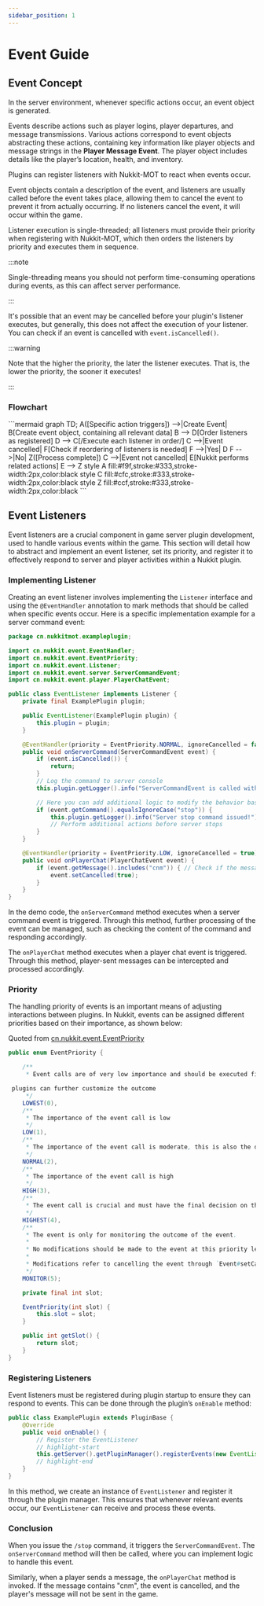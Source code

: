 ```yaml
---
sidebar_position: 1
---
```


# Event Guide

## Event Concept

In the server environment, whenever specific actions occur, an event object is generated.

Events describe actions such as player logins, player departures, and message transmissions. Various actions correspond to event objects abstracting these actions, containing key information like player objects and message strings in the **Player Message Event**. The player object includes details like the player’s location, health, and inventory.

Plugins can register listeners with Nukkit-MOT to react when events occur.

Event objects contain a description of the event, and listeners are usually called before the event takes place, allowing them to cancel the event to prevent it from actually occurring. If no listeners cancel the event, it will occur within the game.

Listener execution is single-threaded; all listeners must provide their priority when registering with Nukkit-MOT, which then orders the listeners by priority and executes them in sequence.

:::note

Single-threading means you should not perform time-consuming operations during events, as this can affect server performance.

:::

It's possible that an event may be cancelled before your plugin's listener executes, but generally, this does not affect the execution of your listener. You can check if an event is cancelled with `event.isCancelled()`.

:::warning

Note that the higher the priority, the later the listener executes.
That is, the lower the priority, the sooner it executes!

:::

### Flowchart
<div style={{textAlign: 'center'}}>
```mermaid
graph TD;
    A([Specific action triggers]) -->|Create Event| B[Create event object, containing all relevant data]
    B --> D[Order listeners as registered]
    D --> C[/Execute each listener in order/]
    C -->|Event cancelled| F[Check if reordering of listeners is needed]
    F -->|Yes| D
    F -->|No| Z([Process complete])
    C -->|Event not cancelled| E[Nukkit performs related actions]
    E --> Z
    style A fill:#f9f,stroke:#333,stroke-width:2px,color:black
    style C fill:#cfc,stroke:#333,stroke-width:2px,color:black
    style Z fill:#ccf,stroke:#333,stroke-width:2px,color:black
```
</div>

## Event Listeners

Event listeners are a crucial component in game server plugin development, used to handle various events within the game. This section will detail how to abstract and implement an event listener, set its priority, and register it to effectively respond to server and player activities within a Nukkit plugin.

### Implementing Listener

Creating an event listener involves implementing the `Listener` interface and using the `@EventHandler` annotation to mark methods that should be called when specific events occur. Here is a specific implementation example for a server command event:

```java title="EventListener.java"
package cn.nukkitmot.exampleplugin;

import cn.nukkit.event.EventHandler;
import cn.nukkit.event.EventPriority;
import cn.nukkit.event.Listener;
import cn.nukkit.event.server.ServerCommandEvent;
import cn.nukkit.event.player.PlayerChatEvent;

public class EventListener implements Listener {
    private final ExamplePlugin plugin;

    public EventListener(ExamplePlugin plugin) {
        this.plugin = plugin;
    }

    @EventHandler(priority = EventPriority.NORMAL, ignoreCancelled = false)
    public void onServerCommand(ServerCommandEvent event) {
        if (event.isCancelled()) {
            return;
        }
        // Log the command to server console
        this.plugin.getLogger().info("ServerCommandEvent is called with command: " + event.getCommand());

        // Here you can add additional logic to modify the behavior based on the command
        if (event.getCommand().equalsIgnoreCase("stop")) {
            this.plugin.getLogger().info("Server stop command issued!");
            // Perform additional actions before server stops
        }
    }

    @EventHandler(priority = EventPriority.LOW, ignoreCancelled = true)
    public void onPlayerChat(PlayerChatEvent event) {
        if (event.getMessage().includes("cnm")) { // Check if the message includes "cnm"
            event.setCancelled(true);
        }
    }
}
```

In the demo code, the `onServerCommand` method executes when a server command event is triggered. Through this method, further processing of the event can be managed, such as checking the content of the command and responding accordingly.

The `onPlayerChat` method executes when a player chat event is triggered. Through this method, player-sent messages can be intercepted and processed accordingly.

### Priority

The handling priority of events is an important means of adjusting interactions between plugins. In Nukkit, events can be assigned different priorities based on their importance, as shown below:

Quoted from [cn.nukkit.event.EventPriority](https://github.com/CloudburstMC/Nukkit/blob/master/src/main/java/cn/nukkit/event/EventPriority.java)

```java title="event/EventPriority.java"
public enum EventPriority {

    /**
     * Event calls are of very low importance and should be executed first, so that other

 plugins can further customize the outcome
     */
    LOWEST(0),
    /**
     * The importance of the event call is low
     */
    LOW(1),
    /**
     * The importance of the event call is moderate, this is also the default priority.
     */
    NORMAL(2),
    /**
     * The importance of the event call is high
     */
    HIGH(3),
    /**
     * The event call is crucial and must have the final decision on the event outcome
     */
    HIGHEST(4),
    /**
     * The event is only for monitoring the outcome of the event.
     * 
     * No modifications should be made to the event at this priority level
     * 
     * Modifications refer to cancelling the event through `Event#setCancelled()` and altering the data carried by the event.
     */
    MONITOR(5);

    private final int slot;

    EventPriority(int slot) {
        this.slot = slot;
    }

    public int getSlot() {
        return slot;
    }
}
```

### Registering Listeners

Event listeners must be registered during plugin startup to ensure they can respond to events. This can be done through the plugin’s `onEnable` method:

```java title="ExamplePlugin.java"
public class ExamplePlugin extends PluginBase {
    @Override
    public void onEnable() {
        // Register the EventListener
        // highlight-start
        this.getServer().getPluginManager().registerEvents(new EventListener(this), this);
        // highlight-end
    }
}
```

In this method, we create an instance of `EventListener` and register it through the plugin manager. This ensures that whenever relevant events occur, our `EventListener` can receive and process these events.

### Conclusion

When you issue the `/stop` command, it triggers the `ServerCommandEvent`. The `onServerCommand` method will then be called, where you can implement logic to handle this event.

Similarly, when a player sends a message, the `onPlayerChat` method is invoked. If the message contains "cnm", the event is cancelled, and the player's message will not be sent in the game.
